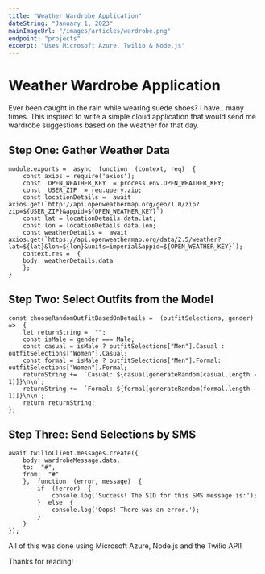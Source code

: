 ```yaml
---
title: "Weather Wardrobe Application"
dateString: "January 1, 2023"
mainImageUrl: "/images/articles/wardrobe.png"
endpoint: "projects"
excerpt: "Uses Microsoft Azure, Twilio & Node.js"
---
```


<BlogHeaderComponent 
    title={title}
    dateString={dateString}
    mainImageUrl={mainImageUrl}
    endpoint={endpoint}
/>

# Weather Wardrobe Application

Ever been caught in the rain while wearing suede shoes? I have.. many times. This inspired to write a simple cloud application that would send me wardrobe suggestions based on the weather for that day. 

## Step One: Gather Weather Data
```
module.exports =  async  function  (context, req)  {
	const axios = require('axios');
	const  OPEN_WEATHER_KEY  = process.env.OPEN_WEATHER_KEY;
	const  USER_ZIP  = req.query.zip;
	const locationDetails =  await axios.get(`http://api.openweathermap.org/geo/1.0/zip?zip=${USER_ZIP}&appid=${OPEN_WEATHER_KEY}`)
	const lat = locationDetails.data.lat;
	const lon = locationDetails.data.lon;
	const weatherDetails =  await axios.get(`https://api.openweathermap.org/data/2.5/weather?lat=${lat}&lon=${lon}&units=imperial&appid=${OPEN_WEATHER_KEY}`);
	context.res =  {
	body: weatherDetails.data
	};
}
```

## Step Two: Select Outfits from the Model

```
const chooseRandomOutfitBasedOnDetails =  (outfitSelections, gender)  =>  {
	let returnString =  "";
	const isMale = gender === Male;
	const casual = isMale ? outfitSelections["Men"].Casual : outfitSelections["Women"].Casual;
	const formal = isMale ? outfitSelections["Men"].Formal: outfitSelections["Women"].Formal;
	returnString +=  `Casual: ${casual[generateRandom(casual.length -  1)]}\n\n`;
	returnString +=  `Formal: ${formal[generateRandom(formal.length -  1)]}\n\n`;
	return returnString;
};
```

## Step Three: Send Selections by SMS
```
await twilioClient.messages.create({
	body: wardrobeMessage.data,
	to:  "#",
	from:  "#"
	},  function  (error, message)  {
		if  (!error)  {
			console.log('Success! The SID for this SMS message is:');
		}  else  {
			console.log('Oops! There was an error.');
		}
	}
});
```

All of this was done using Microsoft Azure, Node.js and the Twilio API!

Thanks for reading!